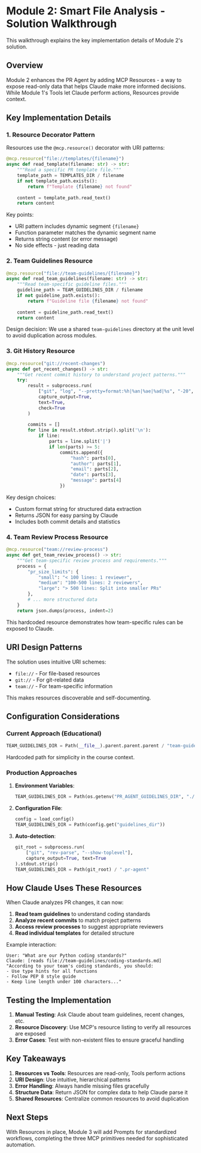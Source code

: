 # Module 2: Smart File Analysis - Solution Walkthrough

This walkthrough explains the key implementation details of Module 2's solution.

## Overview

Module 2 enhances the PR Agent by adding MCP Resources - a way to expose read-only data that helps Claude make more informed decisions. While Module 1's Tools let Claude perform actions, Resources provide context.

## Key Implementation Details

### 1. Resource Decorator Pattern

Resources use the `@mcp.resource()` decorator with URI patterns:

```python
@mcp.resource("file://templates/{filename}")
async def read_template(filename: str) -> str:
    """Read a specific PR template file."""
    template_path = TEMPLATES_DIR / filename
    if not template_path.exists():
        return f"Template {filename} not found"
    
    content = template_path.read_text()
    return content
```

Key points:
- URI pattern includes dynamic segment `{filename}`
- Function parameter matches the dynamic segment name
- Returns string content (or error message)
- No side effects - just reading data

### 2. Team Guidelines Resource

```python
@mcp.resource("file://team-guidelines/{filename}")
async def read_team_guidelines(filename: str) -> str:
    """Read team-specific guideline files."""
    guideline_path = TEAM_GUIDELINES_DIR / filename
    if not guideline_path.exists():
        return f"Guideline file {filename} not found"
    
    content = guideline_path.read_text()
    return content
```

Design decision: We use a shared `team-guidelines` directory at the unit level to avoid duplication across modules.

### 3. Git History Resource

```python
@mcp.resource("git://recent-changes")
async def get_recent_changes() -> str:
    """Get recent commit history to understand project patterns."""
    try:
        result = subprocess.run(
            ["git", "log", "--pretty=format:%h|%an|%ae|%ad|%s", "-20", "--date=short"],
            capture_output=True,
            text=True,
            check=True
        )
        
        commits = []
        for line in result.stdout.strip().split('\n'):
            if line:
                parts = line.split('|')
                if len(parts) >= 5:
                    commits.append({
                        "hash": parts[0],
                        "author": parts[1],
                        "email": parts[2],
                        "date": parts[3],
                        "message": parts[4]
                    })
```

Key design choices:
- Custom format string for structured data extraction
- Returns JSON for easy parsing by Claude
- Includes both commit details and statistics

### 4. Team Review Process Resource

```python
@mcp.resource("team://review-process")
async def get_team_review_process() -> str:
    """Get team-specific review process and requirements."""
    process = {
        "pr_size_limits": {
            "small": "< 100 lines: 1 reviewer",
            "medium": "100-500 lines: 2 reviewers",
            "large": "> 500 lines: Split into smaller PRs"
        },
        # ... more structured data
    }
    return json.dumps(process, indent=2)
```

This hardcoded resource demonstrates how team-specific rules can be exposed to Claude.

## URI Design Patterns

The solution uses intuitive URI schemes:
- `file://` - For file-based resources
- `git://` - For git-related data
- `team://` - For team-specific information

This makes resources discoverable and self-documenting.

## Configuration Considerations

### Current Approach (Educational)

```python
TEAM_GUIDELINES_DIR = Path(__file__).parent.parent.parent / "team-guidelines"
```

Hardcoded path for simplicity in the course context.

### Production Approaches

1. **Environment Variables**:
   ```python
   TEAM_GUIDELINES_DIR = Path(os.getenv("PR_AGENT_GUIDELINES_DIR", "./team-guidelines"))
   ```

2. **Configuration File**:
   ```python
   config = load_config()
   TEAM_GUIDELINES_DIR = Path(config.get("guidelines_dir"))
   ```

3. **Auto-detection**:
   ```python
   git_root = subprocess.run(
       ["git", "rev-parse", "--show-toplevel"],
       capture_output=True, text=True
   ).stdout.strip()
   TEAM_GUIDELINES_DIR = Path(git_root) / ".pr-agent"
   ```

## How Claude Uses These Resources

When Claude analyzes PR changes, it can now:

1. **Read team guidelines** to understand coding standards
2. **Analyze recent commits** to match project patterns
3. **Access review processes** to suggest appropriate reviewers
4. **Read individual templates** for detailed structure

Example interaction:
```
User: "What are our Python coding standards?"
Claude: [reads file://team-guidelines/coding-standards.md]
"According to your team's coding standards, you should:
- Use type hints for all functions
- Follow PEP 8 style guide
- Keep line length under 100 characters..."
```

## Testing the Implementation

1. **Manual Testing**: Ask Claude about team guidelines, recent changes, etc.
2. **Resource Discovery**: Use MCP's resource listing to verify all resources are exposed
3. **Error Cases**: Test with non-existent files to ensure graceful handling

## Key Takeaways

1. **Resources vs Tools**: Resources are read-only, Tools perform actions
2. **URI Design**: Use intuitive, hierarchical patterns
3. **Error Handling**: Always handle missing files gracefully
4. **Structure Data**: Return JSON for complex data to help Claude parse it
5. **Shared Resources**: Centralize common resources to avoid duplication

## Next Steps

With Resources in place, Module 3 will add Prompts for standardized workflows, completing the three MCP primitives needed for sophisticated automation.